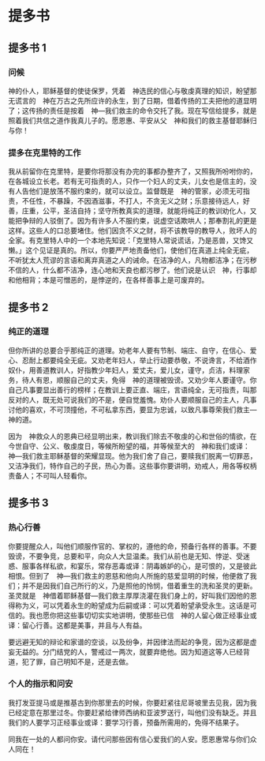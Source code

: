 
# 提多书

## 提多书 1

### 问候

神的仆人，耶稣基督的使徒<Pn>保罗</Pn>，凭着　神选民的信心与敬虔真理的知识，盼望那无谎言的　神在万古之先所应许的永生，到了日期，借着传扬的工夫把他的道显明了；这传扬<Add>的责任</Add>是按着　神—我们救主的命令交托了我。<Add>现在</Add>写信给<Pn>提多</Pn>，就是照着我们共信之道作我真儿子的。愿恩惠、平安从父　神和我们的救主基督耶稣归与你！<br/>

### 提多在克里特的工作

我从前留你在<Pn>克里特</Pn>，是要你将那没有办完的事都办整齐了，又照我所吩咐你的，在各城设立长老。若有无可指责的人，只作一个妇人的丈夫，儿女也是信主的，没有人告他们是放荡不服约束的，<Add>就可以设立</Add>。监督既是　神的管家，必须无可指责，不任性，不暴躁，不因酒滋事，不打人，不贪无义之财；乐意接待远人，好善，庄重，公平，圣洁自持；坚守所教真实的道理，就能将纯正的教训劝化人，又能把争辩的人驳倒了。因为有许多人不服约束，说虚空话欺哄人；那奉割礼的更是这样。这些人的口总要堵住。他们因贪不义之财，将不该教导的教导人，败坏人的全家。有<Pn>克里特</Pn>人中的一个本地先知说：「<Pn>克里特</Pn>人常说谎话，乃是恶兽，又馋又懒。」这个见证是真的。所以，你要严严地责备他们，使他们在真道上纯全无疵，不听<Pn>犹太</Pn>人荒谬的言语和离弃真道之人的诫命。在洁净的人，凡物都洁净；在污秽不信的人，什么都不洁净，连心地和天良也都污秽了。他们说是认识　神，行事却和他相背；本是可憎恶的，是悖逆的，在各样善事上是可废弃的。<br/>

## 提多书 2

### 纯正的道理

但你所讲的总要合乎那纯正的道理。劝老年人要有节制、端庄、自守，在信心、爱心、忍耐上都要纯全无疵。又劝老年妇人，举止行动要恭敬，不说谗言，不给酒作奴仆，用善道教训人，好指教少年妇人，爱丈夫，爱儿女，谨守，贞洁，料理家务，待人有恩，顺服自己的丈夫，免得　神的道理被毁谤。又劝少年人要谨守。你自己凡事要显出善行的榜样；在教训上要正直、端庄，言语纯全，无可指责，叫那反对的人，既无处可说我们的不是，便自觉羞愧。<Add>劝</Add>仆人要顺服自己的主人，凡事讨他的喜欢，不可顶撞他，不可私拿东西，要显为忠诚，以致凡事尊荣我们救主—　神的道。<br/>

因为　神救众人的恩典已经显明出来，教训我们除去不敬虔的心和世俗的情欲，在今世自守、公义、敬虔度日，等候所盼望的福，并等候至大的　神和我们<Nt>或译：　神—我们</Nt>救主耶稣基督的荣耀显现。他为我们舍了自己，要赎我们脱离一切罪恶，又洁净我们，特作自己的子民，热心为善。这些事你要讲明，劝戒人，用各等权柄责备人；不可叫人轻看你。<br/>

## 提多书 3

### 热心行善

你要提醒众人，叫他们顺服作官的、掌权的，遵他的命，预备行各样的善事。不要毁谤，不要争竞，总要和平，向众人大显温柔。我们从前也是无知、悖逆、受迷惑、服事各样私欲，和宴乐，常存恶毒<Nt>或译：阴毒</Nt>嫉妒的心，是可恨的，又是彼此相恨。但到了　神—我们救主的恩慈和他向人所施的慈爱显明的时候，他便救了我们；并不是因我们自己所行的义，乃是照他的怜悯，借着重生的洗和圣灵的更新。圣灵就是　神借着耶稣基督—我们救主厚厚浇灌在我们身上的，好叫我们因他的恩得称为义，可以凭着永生的盼望成为后嗣<Nt>或译：可以凭着盼望承受永生</Nt>。这话是可信的。我也愿你把这些事切切实实地讲明，使那些已信　神的人留心做正经事业<Nt>或译：留心行善</Nt>。这都是美事，并且与人有益。<br/>

要远避无知的辩论和家谱<Add>的空谈</Add>，以及纷争，并因律法而起的争竞，因为这都是虚妄无益的。分门结党的人，警戒过一两次，就要弃绝他。因为知道这等人已经背道，犯了罪，自己明知不是，还是去做。<br/>

### 个人的指示和问安

我打发<Pn>亚提马</Pn>或是<Pn>推基古</Pn>到你那里去的时候，你要赶紧往<Pn>尼哥坡里</Pn>去见我，因为我已经定意在那里过冬。你要赶紧给律师<Pn>西纳</Pn>和<Pn>亚波罗</Pn>送行，叫他们没有缺乏。并且我们的人要学习正经事业<Nt>或译：要学习行善</Nt>，预备所需用的，免得不结果子。<br/>

同我在一处的人都问你安。请代问那些因有信心爱我们的人安。愿恩惠<Add>常</Add>与你们众人同在！<br/>
